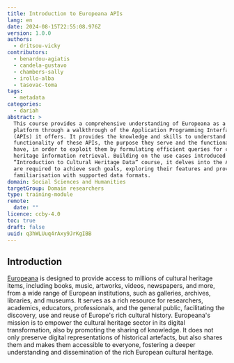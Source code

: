 ```yaml
---
title: Introduction to Europeana APIs
lang: en
date: 2024-08-15T22:55:08.976Z
version: 1.0.0
authors:
  - dritsou-vicky
contributors:
  - benardou-agiatis
  - candela-gustavo
  - chambers-sally
  - irollo-alba
  - tasovac-toma
tags:
  - metadata
categories:
  - dariah
abstract: >
  This course provides a comprehensive understanding of Europeana as a digital
  platform through a walkthrough of the Application Programming Interfaces
  (APIs) it offers. It provides the knowledge and skills to understand the
  functionality of these APIs, the purpose they serve and the functionality they
  have, in order to exploit them by formulating efficient queries for cultural
  heritage information retrieval. Building on the use cases introduced in the
  “Introduction to Cultural Heritage Data” course, it delves into the APIs that
  are required to achieve such goals, exploring their features and providing
  familiarisation with supported data formats.
domain: Social Sciences and Humanities
targetGroup: Domain researchers
type: training-module
remote:
  date: ""
licence: ccby-4.0
toc: true
draft: false
uuid: q3hWLUuq4rAxy9JrKgIBB
---
```

## Introduction

[Europeana](https://www.europeana.eu/) is designed to provide access to millions of cultural heritage items, including books, music, artworks, videos, newspapers, and more, from a wide range of European institutions, such as galleries, archives, libraries, and museums. It serves as a rich resource for researchers, academics, educators, professionals, and the general public, facilitating the discovery, use and reuse of Europe's rich cultural history. Europeana's mission is to empower the cultural heritage sector in its digital transformation, also by promoting the sharing of knowledge. It does not only preserve digital representations of historical artefacts, but also shares them and makes them accessible to everyone, fostering a deeper understanding and dissemination of the rich European cultural heritage.
